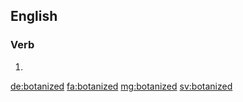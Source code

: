 ==English==

===Verb===
{{head|en}}

# {{en-past of|botanize}}

[[de:botanized]]
[[fa:botanized]]
[[mg:botanized]]
[[sv:botanized]]